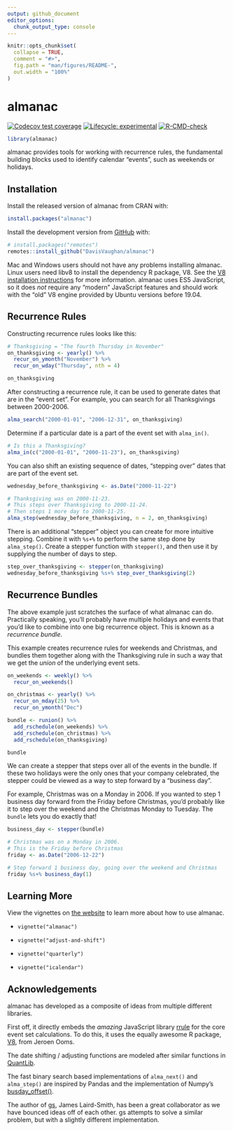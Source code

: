 ```yaml
---
output: github_document
editor_options: 
  chunk_output_type: console
---
```


<!-- README.md is generated from README.Rmd. Please edit that file -->

```r
knitr::opts_chunk$set(
  collapse = TRUE,
  comment = "#>",
  fig.path = "man/figures/README-",
  out.width = "100%"
)
```


# almanac

<!-- badges: start -->
[![Codecov test coverage](https://codecov.io/gh/DavisVaughan/almanac/branch/main/graph/badge.svg)](https://app.codecov.io/gh/DavisVaughan/almanac?branch=main)
[![Lifecycle: experimental](https://img.shields.io/badge/lifecycle-experimental-orange.svg)](https://lifecycle.r-lib.org/articles/stages.html)
[![R-CMD-check](https://github.com/DavisVaughan/almanac/actions/workflows/R-CMD-check.yaml/badge.svg)](https://github.com/DavisVaughan/almanac/actions/workflows/R-CMD-check.yaml)
<!-- badges: end -->

```r
library(almanac)
```

almanac provides tools for working with recurrence rules, the fundamental building blocks used to identify calendar "events", such as weekends or holidays.

## Installation

Install the released version of almanac from CRAN with:

``` r
install.packages("almanac")
```

Install the development version from [GitHub](https://github.com/) with:

``` r
# install.packages("remotes")
remotes::install_github("DavisVaughan/almanac")
```

Mac and Windows users should not have any problems installing almanac. Linux users need libv8 to install the dependency R package, V8. See the [V8 installation instructions](https://github.com/jeroen/V8#debian--ubuntu) for more information. almanac uses ES5 JavaScript, so it does _not_ require any "modern" JavaScript features and should work with the "old" V8 engine provided by Ubuntu versions before 19.04.

## Recurrence Rules

Constructing recurrence rules looks like this:

```r
# Thanksgiving = "The fourth Thursday in November"
on_thanksgiving <- yearly() %>% 
  recur_on_ymonth("November") %>%
  recur_on_wday("Thursday", nth = 4)

on_thanksgiving
```

After constructing a recurrence rule, it can be used to generate dates that are in the "event set". For example, you can search for all Thanksgivings between 2000-2006.

```r
alma_search("2000-01-01", "2006-12-31", on_thanksgiving)
```

Determine if a particular date is a part of the event set with `alma_in()`.

```r
# Is this a Thanksgiving?
alma_in(c("2000-01-01", "2000-11-23"), on_thanksgiving)
```

You can also shift an existing sequence of dates, "stepping over" dates that are part of the event set.

```r
wednesday_before_thanksgiving <- as.Date("2000-11-22")

# Thanksgiving was on 2000-11-23.
# This steps over Thanksgiving to 2000-11-24.
# Then steps 1 more day to 2000-11-25.
alma_step(wednesday_before_thanksgiving, n = 2, on_thanksgiving)
```

There is an additional "stepper" object you can create for more intuitive stepping. Combine it with `%s+%` to perform the same step done by `alma_step()`. Create a stepper function with `stepper()`, and then use it by supplying the number of days to step.

```r
step_over_thanksgiving <- stepper(on_thanksgiving)
wednesday_before_thanksgiving %s+% step_over_thanksgiving(2)
```

## Recurrence Bundles

The above example just scratches the surface of what almanac can do. Practically speaking, you'll probably have multiple holidays and events that you'd like to combine into one big recurrence object. This is known as a _recurrence bundle_.

This example creates recurrence rules for weekends and Christmas, and bundles them together along with the Thanksgiving rule in such a way that we get the _union_ of the underlying event sets.

```r
on_weekends <- weekly() %>%
  recur_on_weekends()

on_christmas <- yearly() %>%
  recur_on_mday(25) %>%
  recur_on_ymonth("Dec")

bundle <- runion() %>%
  add_rschedule(on_weekends) %>%
  add_rschedule(on_christmas) %>%
  add_rschedule(on_thanksgiving)

bundle
```

We can create a stepper that steps over all of the events in the bundle. If these two holidays were the only ones that your company celebrated, the stepper could be viewed as a way to step forward by a "business day".

For example, Christmas was on a Monday in 2006. If you wanted to step 1 business day forward from the Friday before Christmas, you'd probably like it to step over the weekend and the Christmas Monday to Tuesday. The `bundle` lets you do exactly that!

```r
business_day <- stepper(bundle)

# Christmas was on a Monday in 2006.
# This is the Friday before Christmas
friday <- as.Date("2006-12-22")

# Step forward 1 business day, going over the weekend and Christmas
friday %s+% business_day(1)
```

## Learning More

View the vignettes on [the website](https://davisvaughan.github.io/almanac/index.html) to learn more about how to use almanac.

- `vignette("almanac")`

- `vignette("adjust-and-shift")`

- `vignette("quarterly")`

- `vignette("icalendar")`

## Acknowledgements

almanac has developed as a composite of ideas from multiple different libraries.

First off, it directly embeds the _amazing_ JavaScript library [rrule](https://github.com/jakubroztocil/rrule) for the core event set calculations. To do this, it uses the equally awesome R package, [V8](https://github.com/jeroen/V8), from Jeroen Ooms.

The date shifting / adjusting functions are modeled after similar functions in [QuantLib](https://github.com/lballabio/QuantLib).

The fast binary search based implementations of `alma_next()` and `alma_step()` are inspired by Pandas and the implementation of Numpy's [busday_offset()](https://numpy.org/doc/stable/reference/generated/numpy.busday_offset.html).

The author of [gs](https://github.com/jameslairdsmith/gs), James Laird-Smith, has been a great collaborator as we have bounced ideas off of each other. gs attempts to solve a similar problem, but with a slightly different implementation.

